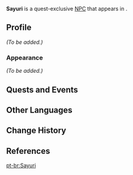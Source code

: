 {{Meta
<!-- Remove this template after adding the missing info -->
|missing_NPC_profile  = yes
}}
{{Character Infobox
|type             = Quest NPC
|image            = NPC Sayuri.png
|region           = Inazuma
|location         = Inazuma
}}
'''Sayuri''' is a quest-exclusive [[NPC]] that appears in {{Quest|The Truth Is Also a Lie}}.
<!--
==Location==
<gallery>
NPC Location Sayuri.png|Sayuri's location
NPC Location Sayuri Context.png|Additional context
</gallery>
-->
==Profile==
<!-- detailed story/lore information goes here -->
''(To be added.)''

===Appearance===
''(To be added.)''

==Quests and Events==
{{Quests and Events}}

==Other Languages==
{{Other Languages
|default_hidden = 1
|en      = Sayuri
|zhs     = 小百合
|zhs_rm  = Xiǎobǎihé
|zht     = 小百合
|zht_rm  = Xiǎobǎihé
|ja      = 小百合
|ja_rm   = Sayuri
|ko      = 사유리
|es      = Sayuri
|fr      = Sayuri
|ru      = Саюри
|th      = Sayuri
|vi      = Sayuri
|de      = Sayuri
|id      = Sayuri
|pt      = Sayuri
|tr      = Sayuri
|it      = Sayuri
}}

==Change History==
{{Change History|2.6}}

==References==
{{Reflist}}

[[pt-br:Sayuri]]